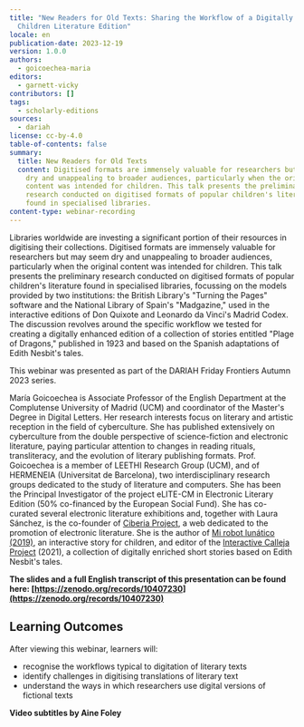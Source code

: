 ```yaml
---
title: "New Readers for Old Texts: Sharing the Workflow of a Digitally Enriched
  Children Literature Edition"
locale: en
publication-date: 2023-12-19
version: 1.0.0
authors:
  - goicoechea-maria
editors:
  - garnett-vicky
contributors: []
tags:
  - scholarly-editions
sources:
  - dariah
license: cc-by-4.0
table-of-contents: false
summary:
  title: New Readers for Old Texts
  content: Digitised formats are immensely valuable for researchers but may seem
    dry and unappealing to broader audiences, particularly when the original
    content was intended for children. This talk presents the preliminary
    research conducted on digitised formats of popular children's literature
    found in specialised libraries.
content-type: webinar-recording
---
```

Libraries worldwide are investing a significant portion of their resources in digitising their collections. Digitised formats are immensely valuable for researchers but may seem dry and unappealing to broader audiences, particularly when the original content was intended for children. This talk presents the preliminary research conducted on digitised formats of popular children's literature found in specialised libraries, focussing on the models provided by two institutions: the British Library's "Turning the Pages" software and the National Library of Spain's "Madgazine," used in the interactive editions of Don Quixote and Leonardo da Vinci's Madrid Codex.  The discussion revolves around the specific workflow we tested for creating a digitally enhanced edition of a collection of stories entitled "Plage of Dragons," published in 1923 and based on the Spanish adaptations of Edith Nesbit's tales.

T﻿his webinar was presented as part of the DARIAH Friday Frontiers Autumn 2023 series.

María Goicoechea is Associate Professor of the English Department at the Complutense University of Madrid (UCM) and coordinator of the Master's Degree in Digital Letters. Her research interests focus on literary and artistic reception in the field of cyberculture. She has published extensively on cyberculture from the double perspective of science-fiction and electronic literature, paying particular attention to changes in reading rituals, transliteracy, and the evolution of literary publishing formats.  Prof. Goicoechea is a member of LEETHI Research Group (UCM), and of HERMENEIA (Universitat de Barcelona), two interdisciplinary research groups dedicated to the study of literature and computers. She has been the Principal Investigator of the project eLITE-CM in Electronic Literary Edition (50% co-financed by the European Social Fund). She has co-curated several electronic literature exhibitions and, together with Laura Sánchez, is the co-founder of [Ciberia Project](http://www.ciberiaproject.com/), a web dedicated to the promotion of electronic literature. She is the author of [Mi robot lunático (2019)](http://www.ciberiaproject.com/coleccion-lij-digital/ficcion-interactiva-mi-robot-lunatico/), an interactive story for children, and editor of the [Interactive Calleja Project](https://callejainteractivo.linhd.uned.es/en/index.html) (2021), a collection of digitally enriched short stories based on Edith Nesbit's tales.

**T﻿he slides and a full English transcript of this presentation can be found here: [https://zenodo.org/records/10407230](https://zenodo.org/records/10407230)**

## L﻿earning Outcomes

A﻿fter viewing this webinar, learners will:

* recognise the workflows typical to digitation of literary texts
* identify challenges in digitising translations of literary text
* understand the ways in which researchers use digital versions of fictional texts

<VideoCard provider="youtube" id="0QVEVTYhfsg" title="Click here to view" image="/assets/content/assets/en/resources/hosted/new-readers-for-old-texts-sharing-the-workflow-of-a-digitally-enriched-children-literature-edition/maria-goicoechea-thumbnail-png" subtitle="Click here to view" />

**V﻿ideo subtitles by Aine Foley**
